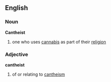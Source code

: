 {{rfd}}

==English==
===Noun===
'''Cantheist'''  
#one who uses [[cannabis]] as part of their [[religion]]
===Adjective===
'''cantheist'''
#of or relating to [[cantheism]]